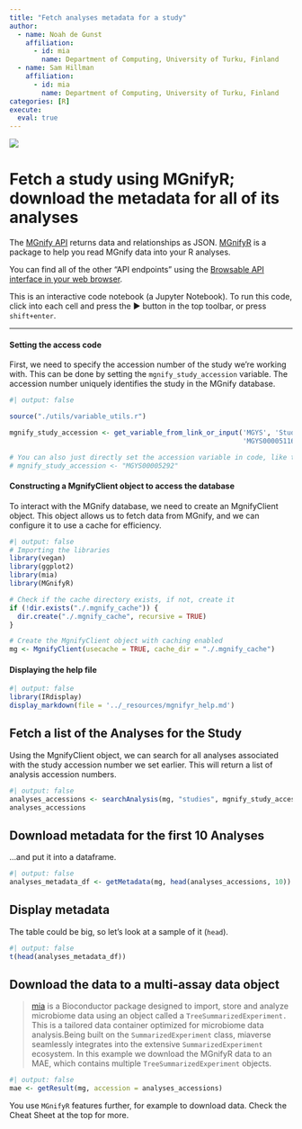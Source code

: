 ```yaml
---
title: "Fetch analyses metadata for a study"
author:
  - name: Noah de Gunst
    affiliation:
      - id: mia
        name: Department of Computing, University of Turku, Finland
  - name: Sam Hillman
    affiliation:
      - id: mia
        name: Department of Computing, University of Turku, Finland
categories: [R]
execute: 
  eval: true
---
```


::: {style="max-width:1200px"}
![](./../_resources/mgnify_logo.png)

# Fetch a study using MGnifyR; download the metadata for all of its analyses

The [MGnify API](https://www.ebi.ac.uk/metagenomics/api/v1) returns data and 
relationships as JSON. [MGnifyR](https://www.bioconductor.org/packages/release/bioc/html/MGnifyR.html) 
is a package to help you read MGnify data into your R analyses.

You can find all of the other "API endpoints" using the [Browsable API interface in your web browser](https://www.ebi.ac.uk/metagenomics/api/v1).

This is an interactive code notebook (a Jupyter Notebook). To run this code, click 
into each cell and press the ▶ button in the top toolbar, or press `shift+enter`.

------------------------------------------------------------------------
:::

#### Setting the access code
First, we need to specify the accession number of the study we're working with. 
This can be done by setting the `mgnify_study_accession` variable. The accession 
number uniquely identifies the study in the MGnify database.

```r
#| output: false

source("./utils/variable_utils.r")

mgnify_study_accession <- get_variable_from_link_or_input('MGYS', 'Study Accession', 
                                                          'MGYS00005116')

# You can also just directly set the accession variable in code, like this:
# mgnify_study_accession <- "MGYS00005292"
```

#### Constructing a MgnifyClient object to access the database
To interact with the MGnify database, we need to create an MgnifyClient object. 
This object allows us to fetch data from MGnify, and we can configure it to use 
a cache for efficiency. 

```r
#| output: false
# Importing the libraries
library(vegan)
library(ggplot2)
library(mia)
library(MGnifyR)

# Check if the cache directory exists, if not, create it
if (!dir.exists("./.mgnify_cache")) {
  dir.create("./.mgnify_cache", recursive = TRUE)
}

# Create the MgnifyClient object with caching enabled
mg <- MgnifyClient(usecache = TRUE, cache_dir = "./.mgnify_cache")
```

#### Displaying the help file

```r
#| output: false
library(IRdisplay)
display_markdown(file = '../_resources/mgnifyr_help.md')
```

## Fetch a list of the Analyses for the Study
Using the MgnifyClient object, we can search for all analyses associated with the 
study accession number we set earlier. This will return a list of analysis accession 
numbers.

```r
#| output: false
analyses_accessions <- searchAnalysis(mg, "studies", mgnify_study_accession)
analyses_accessions
```

## Download metadata for the first 10 Analyses
...and put it into a dataframe.

```r
#| output: false
analyses_metadata_df <- getMetadata(mg, head(analyses_accessions, 10))
```

## Display metadata
The table could be big, so let's look at a sample of it (`head`).

```r
#| output: false
t(head(analyses_metadata_df))
```

## Download the data to a multi-assay data object

> [mia](https://microbiome.github.io/mia/) is a Bioconductor package designed to 
import, store and analyze microbiome data using an object called a `TreeSummarizedExperiment.` 
This is a tailored data container optimized for microbiome data analysis.Being 
built on the `SummarizedExperiment` class, miaverse seamlessly integrates into the 
extensive `SummarizedExperiment` ecosystem. In this example we download the MGnifyR 
data to an MAE, which contains multiple `TreeSummarizedExperiment` objects.


```r
#| output: false
mae <- getResult(mg, accession = analyses_accessions)
```

You use `MGnifyR` features further, for example to download data. Check the Cheat 
Sheet at the top for more.